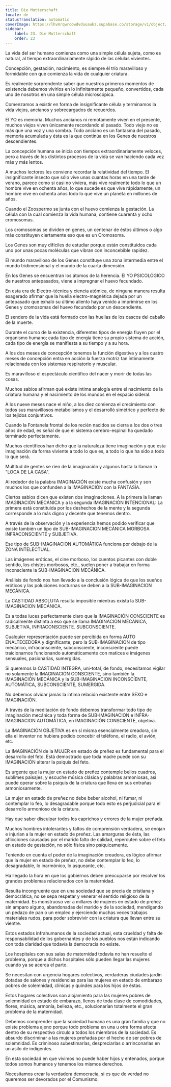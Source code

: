 ```yaml
---
title: Die Mutterschaft
locale: de
statusTranslation: automatic
coverImage: https://lhvmrqwrcowdvduuaukz.supabase.co/storage/v1/object/public/strapi-uploads/small_cover-educacion-fundamental.webp-2d51a7828a2b1309555be27f7e2a61a0.webp
sidebar:
    label: 23. Die Mutterschaft
    order: 23
---
```

La vida del ser humano comienza como una simple célula sujeta, como es natural, al tiempo extraordinariamente rápido de las células vivientes.

Concepción, gestación, nacimiento, es siempre él trío maravilloso y formidable con que comienza la vida de cualquier criatura.

Es realmente sorprendente saber que nuestros primeros momentos de existencia debemos vivirlos en lo infinitamente pequeño, convertidos, cada uno de nosotros en una simple célula microscópica.

Comenzamos a existir en forma de insignificante célula y terminamos la vida viejos, ancianos y sobrecargados de recuerdos.

El YO es memoria. Muchos ancianos ni remotamente viven en el presente, muchos viejos viven únicamente recordando el pasado. Todo viejo no es más que una voz y una sombra. Todo anciano es un fantasma del pasado, memoria acumulada y ésta es la que continúa en los Genes de nuestros descendientes.

La concepción humana se inicia con tiempos extraordinariamente veloces, pero a través de los distintos procesos de la vida se van haciendo cada vez más y más lentos.

A muchos lectores les conviene recordar la relatividad del tiempo. El insignificante insecto que sólo vive unas cuantas horas en una tarde de verano, parece como si casi no viviera, más vive realmente todo lo que un hombre vive en ochenta años, lo que sucede es que vive rápidamente, un hombre vive en ochenta años todo lo que vive un planeta en millones de años.

Cuando el Zoospermo se junta con el huevo comienza la gestación. La célula con la cual comienza la vida humana, contiene cuarenta y ocho cromosomas.

Los cromosomas se dividen en genes, un centenar de éstos últimos o algo más constituyen ciertamente eso que es un Cromosoma.

Los Genes son muy difíciles de estudiar porque están constituidos cada uno por unas pocas moléculas que vibran con inconcebible rapidez.

El mundo maravilloso de los Genes constituye una zona intermedia entre el mundo tridimensional y el mundo de la cuarta dimensión.

En los Genes se encuentran los átomos de la herencia. El YO PSICOLÓGICO de nuestros antepasados, viene a impregnar el huevo fecundado.

En esta era de Electro-técnica y ciencia atómica, de ninguna manera resulta exagerado afirmar que la huella electro-magnética dejada por un antepasado que exhaló su último aliento haya venido a imprimirse en los Genes y cromosomas del huevo fecundado por un descendiente.

El sendero de la vida está formado con las huellas de los cascos del caballo de la muerte.

Durante el curso de la existencia, diferentes tipos de energía fluyen por el organismo humano; cada tipo de energía tiene su propio sistema de acción, cada tipo de energía se manifiesta a su tiempo y a su hora.

A los dos meses de concepción tenemos la función digestiva y a los cuatro meses de concepción entra en acción la fuerza motriz tan íntimamente relacionada con los sistemas respiratorio y muscular.

Es maravilloso el espectáculo científico del nacer y morir de todas las cosas.

Muchos sabios afirman qué existe intima analogía entre el nacimiento de la criatura humana y el nacimiento de los mundos en el espacio sideral.

A los nueve meses nace el niño, a los diez comienza el crecimiento con todos sus maravillosos metabolismos y el desarrolló simétrico y perfecto de los tejidos conjuntivos.

Cuando la Fontanela frontal de los recién nacidos se cierra a los dos o tres años de edad, es señal de que el sistema cerebro-espinal ha quedado terminado perfectamente.

Muchos científicos han dicho que la naturaleza tiene imaginación y que esta imaginación da forma viviente a todo lo que es, a todo lo que ha sido a todo lo que será.

Multitud de gentes se ríen de la imaginación y algunos hasta la llaman la "LOCA DE LA CASA".

Al rededor de la palabra IMAGINACIÓN existe mucha confusión y son muchos los que confunden a la IMAGINACIÓN con la FANTASÍA.

Ciertos sabios dicen que existen dos imaginaciones. A la primera la llaman IMAGINACIÓN MECÁNICA y a la segunda IMAGINACIÓN INTENCIONAL: La primera está constituida por los deshechos de la mente y la segunda corresponde a lo más digno y decente que tenemos dentro.

A través de la observación y la experiencia hemos podido verificar que existe también un tipo de SUB-IMAGINACION MECÁNICA MORBOSA INFRACONSCIENTE y SUBJETIVA.

Ese tipo de SUB-IMAGINACION AUTOMÁTICA funciona por debajo de la ZONA INTELECTUAL.

Las imágenes eróticas, el cine morboso, los cuentos picantes con doble sentido, los chistes morbosos, etc., suelen poner a trabajar en forma inconsciente la SUB-IMAGINACION MECÁNICA.

Análisis de fondo nos han llevado a la conclusión lógica de que los sueños eróticos y las poluciones nocturnas se deben a la SUB-IMAGINACION MECÁNICA.

La CASTIDAD ABSOLUTA resulta imposible mientras exista la SUB-IMAGINACION MECÁNICA.

Es a todas luces perfectamente claro que la IMAGINACIÓN CONSCIENTE es radicalmente distinta a eso que se llama IMAGINACIÓN MECÁNICA, SUBJETIVA, INFRACONSCIENTE. SUBCONSCIENTE.

Cualquier representación puede ser percibida en forma AUTO ENALTECEDORA y dignificante, pero la SUB-IMAGINACION de tipo mecánico, infraconsciente, subconsciente, inconsciente puede traicionarnos funcionando automáticamente con matices e imágenes sensuales, pasionarias, sumergidas.

Si queremos la CASTIDAD INTEGRA, uni-total, de fondo, necesitamos vigilar no solamente la IMAGINACIÓN CONSCIENTE, sino también la IMAGINACIÓN MECÁNICA y la SUB-IMAGINACION INCONSCÍENTE, AUTOMÁTICA, SUBCONSCIENTE, SUMERGIDA.

No debemos olvidar jamás la íntima relación existente entre SEXO e IMAGINACIÓN.

A través de la meditación de fondo debemos transformar todo tipo de imaginación mecánica y toda forma de SUB-IMAGINACION e INFRA-IMAGINACION AUTOMÁTICA, en IMAGINACIÓN CONSCIENTE, objetiva.

La IMAGINACIÓN OBJETIVA es en sí misma esencialmente creadora, sin ella el inventor no hubiera podido concebir el teléfono, el radio, el avión, etc.

La IMAGINACIÓN de la MUJER en estado de preñez es fundamental para el desarrollo del feto. Está demostrado que toda madre puede con su IMAGINACIÓN alterar la psiquis del feto.

Es urgente que la mujer en estado de preñez contemple bellos cuadros, sublimes paisajes, y escuche música clásica y palabras armoniosas, así puede operar sobre la psiquis de la criatura que lleva en sus entrañas armoniosamente.

La mujer en estado de preñez no debe beber alcohol, ni fumar, ni contemplar lo feo, lo desagradable porque todo esto es perjudicial para el desarrollo armonioso de la criatura.

Hay que saber disculpar todos los caprichos y errores de la mujer preñada.

Muchos hombres intolerantes y faltos de comprensión verdadera, se enojan e injurian a la mujer en estado de preñez. Las amarguras de ésta, las aflicciones causadas por el marido falto de calidad, repercuten sobre el feto en estado de gestación, no sólo física sino psíquicamente.

Teniendo en cuenta el poder de la imaginación creadora, es lógico afirmar que la mujer en estado de preñez, no debe contemplar lo feo, lo desagradable, lo inarmónico, lo asqueante, etc.

Ha llegado la hora en que los gobiernos deben preocuparse por resolver los grandes problemas relacionados con la maternidad.

Resulta incongruente que en una sociedad que se precia de cristiana y democrática, no se sepa respetar y venerar el sentido religioso de la maternidad. Es monstruoso ver a millares de mujeres en estado de preñez sin amparo alguno, abandonadas del marido y de la sociedad, mendigando un pedazo de pan o un empleo y ejerciendo muchas veces trabajos materiales rudos, para poder sobrevivir con la criatura que llevan entre su vientre.

Estos estados infrahumanos de la sociedad actual, esta crueldad y falta de responsabilidad de los gobernantes y de los pueblos nos están indicando con toda claridad que todavía la democracia no existe.

Los hospitales con sus salas de maternidad todavía no han resuelto el problema, porque a dichos hospitales sólo pueden llegar las mujeres cuando ya se acerca el parto.

Se necesitan con urgencia hogares colectivos, verdaderas ciudades jardín dotadas de salones y residencias para las mujeres en estado de embarazo pobres de solemnidad, clínicas y quindes para los hijos de éstas.

Estos hogares colectivos son alojamiento para las mujeres pobres de solemnidad en estado de embarazo, llenos de toda clase de comodidades, flores, música, armonía, belleza, etc., solucionarían totalmente el gran problema de la maternidad.

Debemos comprender que la sociedad humana es una gran familia y que no existe problema ajeno porque todo problema en una u otra forma afecta dentro de su respectivo círculo a todos los miembros de la sociedad. Es absurdo discriminar a las mujeres preñadas por el hecho de ser pobres de solemnidad. Es criminoso subestimarlas, despreciarlas o arrinconarlas en un asilo de indigentes.

En esta sociedad en que vivimos no puede haber hijos y entenados, porque todos somos humanos y tenemos los mismos derechos.

Necesitamos crear la verdadera democracia, si es que de verdad no queremos ser devorados por el Comunismo.
